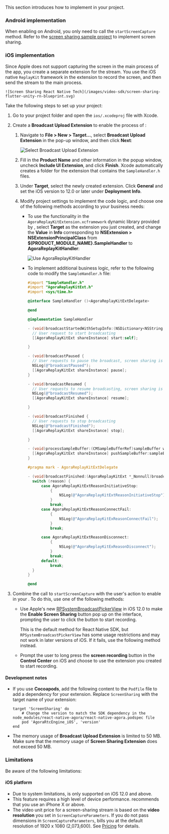 <PlatformWrapper platform="react-native">

This section introduces how to implement <Vg k="SCR_SHR" /> in your project.

### Android implementation

When enabling <Vg k="SCR_SHR" /> on Android, you only need to call the `startScreenCapture` method. Refer to the [screen sharing sample project](https://github.com/AgoraIO-Extensions/react-native-agora/blob/main/example/src/examples/advanced/ScreenShare/ScreenShare.tsx) to implement screen sharing.

### iOS implementation

Since Apple does not support capturing the screen in the main process of the app, you create a separate extension for the <Vg k="SCR_SHR" /> stream. You use the iOS native `ReplayKit` framework in the extension to record the screen, and then send the <Vg k="SCR_SHR" /> stream to the main process.

    ![Screen Sharing React Native Tech](/images/video-sdk/screen-sharing-flutter-unity-rn-blueprint.svg)

Take the following steps to set up your <Vg k="SCR_SHR" /> project:

1. Go to your project folder and open the `ios/.xcodeproj` file with Xcode.

1. Create a **Broadcast Upload Extension** to enable the process of <Vg k="SCR_SHR" />:
    1. Navigate to **File > New > Target...**, select **Broadcast Upload Extension** in the pop-up window, and then click **Next**:

        ![Select Broadcast Upload Extension](/images/video-sdk/screen-sharing-ios-select-broadcast-upload-extension.png)

    1. Fill in the **Product Name** and other information in the popup window, uncheck **Include UI Extension**, and click **Finish**. Xcode automatically creates a folder for the extension that contains the `SampleHandler.h` files.
    1. Under **Target**, select the newly created extension. Click **General** and set the iOS version to 12.0 or later under **Deployment Info**.
    1. Modify project settings to implement the <Vg k="SCR_SHR" /> code logic, and choose one of the following methods according to your business needs:

        - To use the functionality in the `AgoraReplayKitExtension.xcframework` dynamic library provided by <Vg k="COMPANY" />, select **Target** as the extension you just created, and change the **Value** in **Info** corresponding to **NSExtension > NSExtensionPrincipalClass** from **$(PRODUCT_MODULE_NAME}.SampleHandler** to **AgoraReplayKitHandler**:

            ![Use AgoraReplayKitHandler](/images/video-sdk/screen-sharing-ios-use-agorareplaykithandler.png)

        - To implement additional business logic, refer to the following code to modify the `SampleHandler.h` file:

            ``` objective-c
            #import "SampleHandler.h"
            #import "AgoraReplayKitExt.h"
            #import <sys/time.h>

            @interface SampleHandler ()<AgoraReplayKitExtDelegate>

            @end

            @implementation SampleHandler

            - (void)broadcastStartedWithSetupInfo:(NSDictionary<NSString *,NSObject *> *)setupInfo {
              // User request to start broadcasting
              [[AgoraReplayKitExt shareInstance] start:self];

            }

            - (void)broadcastPaused {
              // User requests to pause the broadcast, screen sharing is paused
              NSLog(@"broadcastPaused");
              [[AgoraReplayKitExt shareInstance] pause];
            }

            - (void)broadcastResumed {
              // User requests to resume broadcasting, screen sharing is resumed
              NSLog(@"broadcastResumed");
              [[AgoraReplayKitExt shareInstance] resume];

            }

            - (void)broadcastFinished {
              // User requests to stop broadcasting
              NSLog(@"broadcastFinished");
              [[AgoraReplayKitExt shareInstance] stop];

            }

            - (void)processSampleBuffer:(CMSampleBufferRef)sampleBuffer withType:(RPSampleBufferType)sampleBufferType {
              [[AgoraReplayKitExt shareInstance] pushSampleBuffer:sampleBuffer withType:sampleBufferType];
            }

            #pragma mark - AgoraReplayKitExtDelegate

            - (void)broadcastFinished:(AgoraReplayKitExt *_Nonnull)broadcast reason:(AgoraReplayKitExtReason)reason {
              switch (reason) {
                  case AgoraReplayKitExtReasonInitiativeStop:
                      {
                          NSLog(@"AgoraReplayKitExtReasonInitiativeStop");
                      }
                      break;
                  case AgoraReplayKitExtReasonConnectFail:
                      {
                          NSLog(@"AgoraReplayKitExReasonConnectFail");
                      }
                      break;

                  case AgoraReplayKitExtReasonDisconnect:
                      {
                          NSLog(@"AgoraReplayKitExReasonDisconnect");
                      }
                      break;
                  default:
                      break;
              }
            }

            @end
            ```

1. Combine the call to `startScreenCapture` with the user's action to enable <Vg k="SCR_SHR" /> in your <Vpl k="CLIENT" />. To do this, use one of the following methods:

    - Use Apple's new [RPSystemBroadcastPickerView](https://developer.apple.com/documentation/replaykit/rpsystembroadcastpickerview) in iOS 12.0 to make the **Enable Screen Sharing** button pop up on the <Vpl k="CLIENT" /> interface, prompting the user to click the button to start recording.
    
        <Admonition style="info" title="information">This is the default method for React Native SDK, but `RPSystemBroadcastPickerView` has some usage restrictions and may not work in later versions of iOS. If it fails, use the following method instead.</Admonition>
    
    - Prompt the user to long press the **screen recording** button in the **Control Center** on iOS and choose to use the extension you created to start recording.

#### Development notes

* If you use **Cocoapods**, add the following content to the `Podfile` file to add a dependency for your <Vg k="SCR_SHR" /> extension. Replace `ScreenSharing` with the target name of your <Vg k="SCR_SHR" /> extension:

    ``` shell
    target 'ScreenSharing' do
        # Change the version to match the SDK dependency in the node_modules/react-native-agora/react-native-agora.podspec file
        pod 'AgoraRtcEngine_iOS', 'version'
    end
    ```

* The memory usage of **Broadcast Upload Extension** is limited to 50 MB. Make sure that the memory usage of **Screen Sharing Extension** does not exceed 50 MB.
### Limitations

Be aware of the following limitations:

#### iOS platform

- Due to system limitations, <Vg k="SCR_SHR" /> is only supported on iOS 12.0 and above.
- This feature requires a high level of device performance. <Vg k="COMPANY" /> recommends that you use an iPhone X or above.
- The video unit price for a screen-sharing stream is based on the **video resolution** you set in `ScreenCaptureParameters`. If you do not pass dimensions in `ScreenCaptureParameters`, <Vg k="COMPANY" /> bills you at the default resolution of 1920 x 1080 (2,073,600). See [Pricing](../overview/pricing) for details.

</PlatformWrapper>